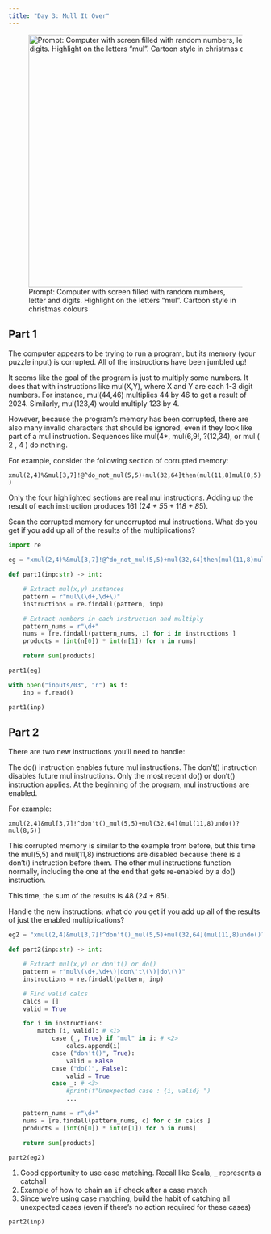 ```yaml
---
title: "Day 3: Mull It Over"
---
```


![Prompt: Computer with screen filled with random numbers, letter and digits. Highlight on the letters "mul". Cartoon style in christmas colours](images/03.webp){width="500" fig-align="center"}

## Part 1

::: {.callout-note title="Puzzle Info" collapse="true"}
The computer appears to be trying to run a program, but its memory (your puzzle input) is corrupted. All of the instructions have been jumbled up!

It seems like the goal of the program is just to multiply some numbers. It does that with instructions like mul(X,Y), where X and Y are each 1-3 digit numbers. For instance, mul(44,46) multiplies 44 by 46 to get a result of 2024. Similarly, mul(123,4) would multiply 123 by 4.

However, because the program's memory has been corrupted, there are also many invalid characters that should be ignored, even if they look like part of a mul instruction. Sequences like mul(4*, mul(6,9!, ?(12,34), or mul ( 2 , 4 ) do nothing.

For example, consider the following section of corrupted memory:

`xmul(2,4)%&mul[3,7]!@^do_not_mul(5,5)+mul(32,64]then(mul(11,8)mul(8,5))`

Only the four highlighted sections are real mul instructions. Adding up the result of each instruction produces 161 (2*4 + 5*5 + 11*8 + 8*5).

Scan the corrupted memory for uncorrupted mul instructions. What do you get if you add up all of the results of the multiplications?

:::

```python
import re

eg = "xmul(2,4)%&mul[3,7]!@^do_not_mul(5,5)+mul(32,64]then(mul(11,8)mul(8,5))"

def part1(inp:str) -> int:

    # Extract mul(x,y) instances
    pattern = r"mul\(\d+,\d+\)"
    instructions = re.findall(pattern, inp)

    # Extract numbers in each instruction and multiply
    pattern_nums = r"\d+"
    nums = [re.findall(pattern_nums, i) for i in instructions ]
    products = [int(n[0]) * int(n[1]) for n in nums]

    return sum(products)

part1(eg)
```

```python
with open("inputs/03", "r") as f:
    inp = f.read()

part1(inp)
```

## Part 2

::: {.callout-note title="Puzzle Info" collapse="true"}
There are two new instructions you'll need to handle:

The do() instruction enables future mul instructions.
The don't() instruction disables future mul instructions.
Only the most recent do() or don't() instruction applies. At the beginning of the program, mul instructions are enabled.

For example:

`xmul(2,4)&mul[3,7]!^don't()_mul(5,5)+mul(32,64](mul(11,8)undo()?mul(8,5))`

This corrupted memory is similar to the example from before, but this time the mul(5,5) and mul(11,8) instructions are disabled because there is a don't() instruction before them. The other mul instructions function normally, including the one at the end that gets re-enabled by a do() instruction.

This time, the sum of the results is 48 (2*4 + 8*5).

Handle the new instructions; what do you get if you add up all of the results of just the enabled multiplications?
:::


```python
eg2 = "xmul(2,4)&mul[3,7]!^don't()_mul(5,5)+mul(32,64](mul(11,8)undo()?mul(8,5))"

def part2(inp:str) -> int:

    # Extract mul(x,y) or don't() or do()
    pattern = r"mul\(\d+,\d+\)|don\'t\(\)|do\(\)"
    instructions = re.findall(pattern, inp)

    # Find valid calcs
    calcs = []
    valid = True

    for i in instructions:
        match (i, valid): # <1>
            case (_, True) if "mul" in i: # <2>
                calcs.append(i)
            case ("don't()", True):
                valid = False
            case ("do()", False):
                valid = True
            case _: # <3>
                #print(f"Unexpected case : {i, valid} ")
                ...

    pattern_nums = r"\d+"
    nums = [re.findall(pattern_nums, c) for c in calcs ]
    products = [int(n[0]) * int(n[1]) for n in nums]

    return sum(products)

part2(eg2)
```
1. Good opportunity to use case matching. Recall like Scala, `_` represents a catchall
2. Example of how to chain an `if` check after a case match
3. Since we're using case matching, build the habit of catching all unexpected cases (even if there's no action required for these cases)


```python
part2(inp)
```
